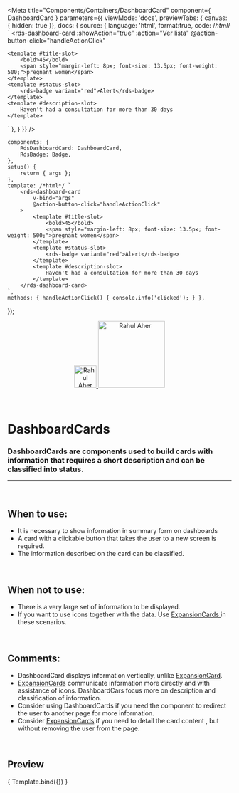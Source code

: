 
<Meta
	title="Components/Containers/DashboardCard"
	component={ DashboardCard }
	parameters={{
		viewMode: 'docs',
		previewTabs: { canvas: { hidden: true }},
		docs: {
			source: {
				language: 'html',
				format:true,
				code: /*html*/ `
<rds-dashboard-card
	:showAction="true"
	:action="Ver lista"
	@action-button-click="handleActionClick"
>
	<template #title-slot>
		<bold>45</bold>
		<span style="margin-left: 8px; font-size: 13.5px; font-weight: 500;">pregnant women</span>
	</template>
	<template #status-slot>
		<rds-badge variant="red">Alert</rds-badge>
	</template>
	<template #description-slot>
		Haven't had a consultation for more than 30 days
	</template>
</rds-dashboard-card>`
			},
		}
	}}
/>

	components: {
		RdsDashboardCard: DashboardCard,
		RdsBadge: Badge,
	},
	setup() {
		return { args };
	},
	template: /*html*/ `
		<rds-dashboard-card
			v-bind="args"
			@action-button-click="handleActionClick"
		>
			<template #title-slot>
				<bold>45</bold>
				<span style="margin-left: 8px; font-size: 13.5px; font-weight: 500;">pregnant women</span>
			</template>
			<template #status-slot>
				<rds-badge variant="red">Alert</rds-badge>
			</template>
			<template #description-slot>
				Haven't had a consultation for more than 30 days
			</template>
		</rds-dashboard-card>
	`,
	methods: { handleActionClick() { console.info('clicked'); } },
});

<div align="center" style={{display: 'flex'}}>
    <a href="https://rahulaher.netlify.app">
        <img src="https://rahulaher.netlify.app/img/logo/glyph-black-colored.svg" alt="Rahul Aher logo" width="50" />
        <img src="https://rahulaher.netlify.app/img/logo/word-black-colored.svg" alt="Rahul Aher" width="150" />
    </a>
</div>

<br />
<br />

# DashboardCards

### DashboardCards are components used to build cards with information that requires a short description and can be classified into status.
---
<br />

## When to use:
- It is necessary to show information in summary form on dashboards
- A card with a clickable button that takes the user to a new screen is required.
- The information described on the card can be classified.


<br />

## When not to use:
- There is a very large set of information to be displayed.
- If you want to use icons together with the data. Use <a href="https://rds-design-system.netlify.app/?path=/docs/componentes-containers-expansioncard--expansion-card"> ExpansionCards </a> in these scenarios.

<br />

## Comments:
- DashboardCard displays information vertically, unlike <a href="https://rds-design-system.netlify.app/?path=/docs/componentes-containers-expansioncard--expansion-card">ExpansionCard</a >.
- <a href="https://rds-design-system.netlify.app/?path=/docs/componentes-containers-expansioncard--expansion-card">ExpansionCards</a> communicate information more directly and with assistance of icons. DashboardCars focus more on description and classification of information.
- Consider using DashboardCards if you need the component to redirect the user to another page for more information.
- Consider <a href="https://rds-design-system.netlify.app/?path=/docs/componentes-containers-expansioncard--expansion-card">ExpansionCards</a> if you need to detail the card content , but without removing the user from the page.

<br />

## Preview

<Canvas>
	<Story
		name="DashboardCard"
		args={{
			showAction: true,
			action: 'View list'
		}}
	>
		{ Template.bind({}) }
	</Story>
</Canvas>

<ArgsTable story="DashboardCard" />
